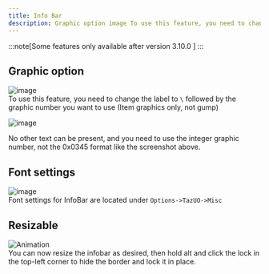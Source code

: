 ```yaml
---
title: Info Bar
description: Graphic option image To use this feature, you need to change the label to \ followed by the graphic number you want to use (Item graphics only, not gump) image No other text can be present, and you need to use the integer graphic number, not the 0x0345 format like the screenshot above.
---
```




:::note[Some features only available after version 3.10.0  ]
:::

## Graphic option
![image](https://github.com/bittiez/ClassicUO/assets/3859393/1a56ce4a-9031-4340-a0f8-289b8e918da1)  
To use this feature, you need to change the label to `\` followed by the graphic number you want to use (Item graphics only, not gump)  

![image](https://github.com/bittiez/ClassicUO/assets/3859393/7bf1a943-03f0-4bde-90f6-ff11d7294c1b)  

No other text can be present, and you need to use the integer graphic number, not the 0x0345 format like the screenshot above.

## Font settings
![image](https://github.com/bittiez/TazUO/assets/3859393/c8b98a75-9a4e-4971-b3e1-240a97d539b0)  
Font settings for InfoBar are located under `Options->TazUO->Misc`

## Resizable
![Animation](https://github.com/bittiez/TazUO/assets/3859393/e267e763-30b8-4255-9ad9-1f95bec1161e)  
You can now resize the infobar as desired, then hold alt and click the lock in the top-left corner to hide the border and lock it in place.